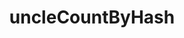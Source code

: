 ---
title: 'uncleCountByHash'
openapi: 'openapi-getUncleCountByBlockHash POST /'
description: 'Returns the uncle count for a given block hash.'
---
